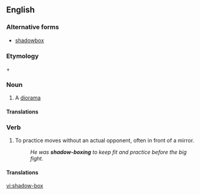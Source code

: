 ==English==

===Alternative forms===
*[[shadowbox]]

===Etymology===
{{term|shadow}} + {{term|box}}

===Noun===
{{en-noun|es}}

# A [[diorama]]

====Translations====
{{trans-see|diorama}}

===Verb===
{{en-verb|es}}

# {{context|boxing|martial arts|lang=en}} To practice moves without an actual opponent, often in front of a mirror.
#:''He was '''shadow-boxing''' to keep fit and practice before the big fight.''

====Translations====
{{trans-see|shadowbox}}

[[vi:shadow-box]]
